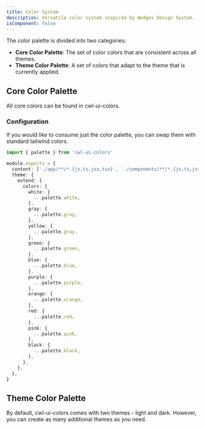 ```yaml
---
title: Color System
description: Versatile color system inspired by Wedges Design System.
isComponent: false
---
```


The color palette is divided into two categories:

- **Core Color Palette**: The set of color colors that are consistent across all themes.
- **Theme Color Palette**: A set of colors that adapt to the theme that is currently applied.

## Core Color Palette

All core colors can be found in cwl-ui-colors.

<ColorPalette title="Gray">
  <ColorPaletteCoreColor className="bg-gray-50" title="50" hex="#F7F7F8" />
  <ColorPaletteCoreColor className="bg-gray-100" title="100" hex="#EBEBEF" />
  <ColorPaletteCoreColor className="bg-gray-200" title="200" hex="#D1D1DB" />
  <ColorPaletteCoreColor className="bg-gray-300" title="300" hex="#A9A9BC" />
  <ColorPaletteCoreColor className="bg-gray-400" title="400" hex="#8A8AA3" />
  <ColorPaletteCoreColor className="bg-gray-500" title="500*" hex="#6C6C89" />
  <ColorPaletteCoreColor className="bg-gray-600" title="600" hex="#55556D" />
  <ColorPaletteCoreColor className="bg-gray-700" title="700" hex="#3F3F50" />
  <ColorPaletteCoreColor className="bg-gray-800" title="800" hex="#282833" />
  <ColorPaletteCoreColor className="bg-gray-900" title="900" hex="#121217" />
</ColorPalette>

<ColorPalette title="Yellow">
  <ColorPaletteCoreColor className="bg-yellow-50" title="50" hex="#FFF9EB" />
  <ColorPaletteCoreColor className="bg-yellow-100" title="100" hex="#FFF3D6" />
  <ColorPaletteCoreColor className="bg-yellow-200" title="200" hex="#FFE7AD" />
  <ColorPaletteCoreColor className="bg-yellow-300" title="300" hex="#FFDA85" />
  <ColorPaletteCoreColor className="bg-yellow-400" title="400" hex="#FFCE5C" />
  <ColorPaletteCoreColor className="bg-yellow-500" title="500*" hex="#FFC233" />
  <ColorPaletteCoreColor className="bg-yellow-600" title="600" hex="#FAAF00" />
  <ColorPaletteCoreColor className="bg-yellow-700" title="700" hex="#C28800" />
  <ColorPaletteCoreColor className="bg-yellow-800" title="800" hex="#8A6100" />
  <ColorPaletteCoreColor className="bg-yellow-900" title="900" hex="#523900" />
</ColorPalette>

<ColorPalette title="Green">
  <ColorPaletteCoreColor className="bg-green-50" title="50" hex="#EEFBF4" />
  <ColorPaletteCoreColor className="bg-green-100" title="100" hex="#DFF8EA" />
  <ColorPaletteCoreColor className="bg-green-200" title="200" hex="#B2EECC" />
  <ColorPaletteCoreColor className="bg-green-300" title="300" hex="#84E4AE" />
  <ColorPaletteCoreColor className="bg-green-400" title="400" hex="#56D990" />
  <ColorPaletteCoreColor className="bg-green-500" title="500*" hex="#2DCA72" />
  <ColorPaletteCoreColor className="bg-green-600" title="600" hex="#26A95F" />
  <ColorPaletteCoreColor className="bg-green-700" title="700" hex="#1E874C" />
  <ColorPaletteCoreColor className="bg-green-800" title="800" hex="#17663A" />
  <ColorPaletteCoreColor className="bg-green-900" title="900" hex="#0F4527" />
</ColorPalette>

<ColorPalette title="Blue">
  <ColorPaletteCoreColor className="bg-blue-50" title="50" hex="#F0FAFF" />
  <ColorPaletteCoreColor className="bg-blue-100" title="100" hex="#DBF3FF" />
  <ColorPaletteCoreColor className="bg-blue-200" title="200" hex="#ADE4FF" />
  <ColorPaletteCoreColor className="bg-blue-300" title="300" hex="#70D1FF" />
  <ColorPaletteCoreColor className="bg-blue-400" title="400" hex="#38BEFF" />
  <ColorPaletteCoreColor className="bg-blue-500" title="500*" hex="#00ACFF" />
  <ColorPaletteCoreColor className="bg-blue-600" title="600" hex="#0090D6" />
  <ColorPaletteCoreColor className="bg-blue-700" title="700" hex="#0075AD" />
  <ColorPaletteCoreColor className="bg-blue-800" title="800" hex="#005985" />
  <ColorPaletteCoreColor className="bg-blue-900" title="900" hex="#003E5C" />
</ColorPalette>

<ColorPalette title="Purple">
  <ColorPaletteCoreColor className="bg-purple-50" title="50" hex="#F4F1FD" />
  <ColorPaletteCoreColor className="bg-purple-100" title="100" hex="#E2DAFB" />
  <ColorPaletteCoreColor className="bg-purple-200" title="200" hex="#C6B6F7" />
  <ColorPaletteCoreColor className="bg-purple-300" title="300" hex="#A991F3" />
  <ColorPaletteCoreColor className="bg-purple-400" title="400" hex="#8D6CEF" />
  <ColorPaletteCoreColor className="bg-purple-500" title="500*" hex="#7047EB" />
  <ColorPaletteCoreColor className="bg-purple-600" title="600" hex="#5423E7" />
  <ColorPaletteCoreColor className="bg-purple-700" title="700" hex="#4316CA" />
  <ColorPaletteCoreColor className="bg-purple-800" title="800" hex="#3712A5" />
  <ColorPaletteCoreColor className="bg-purple-900" title="900" hex="#2B0E81" />
</ColorPalette>

<ColorPalette title="Orange">
  <ColorPaletteCoreColor className="bg-orange-50" title="50" hex="#FFF2EE" />
  <ColorPaletteCoreColor className="bg-orange-100" title="100" hex="#FFE8E1" />
  <ColorPaletteCoreColor className="bg-orange-200" title="200" hex="#FFCDBD" />
  <ColorPaletteCoreColor className="bg-orange-300" title="300" hex="#FFB399" />
  <ColorPaletteCoreColor className="bg-orange-400" title="400" hex="#FF9876" />
  <ColorPaletteCoreColor className="bg-orange-500" title="500*" hex="#FF7D52" />
  <ColorPaletteCoreColor className="bg-orange-600" title="600" hex="#FF571F" />
  <ColorPaletteCoreColor className="bg-orange-700" title="700" hex="#EB3A00" />
  <ColorPaletteCoreColor className="bg-orange-800" title="800" hex="#B82E00" />
  <ColorPaletteCoreColor className="bg-orange-900" title="900" hex="#852100" />
</ColorPalette>

<ColorPalette title="Red">
  <ColorPaletteCoreColor className="bg-red-50" title="50" hex="#FEF0F4" />
  <ColorPaletteCoreColor className="bg-red-100" title="100" hex="#FDD8E1" />
  <ColorPaletteCoreColor className="bg-red-200" title="200" hex="#FBB1C4" />
  <ColorPaletteCoreColor className="bg-red-300" title="300" hex="#F98BA6" />
  <ColorPaletteCoreColor className="bg-red-400" title="400" hex="#F76489" />
  <ColorPaletteCoreColor className="bg-red-500" title="500*" hex="#F53D6B" />
  <ColorPaletteCoreColor className="bg-red-600" title="600" hex="#F3164E" />
  <ColorPaletteCoreColor className="bg-red-700" title="700" hex="#D50B3E" />
  <ColorPaletteCoreColor className="bg-red-800" title="800" hex="#AF0932" />
  <ColorPaletteCoreColor className="bg-red-900" title="900" hex="#880727" />
</ColorPalette>

<ColorPalette title="Pink">
  <ColorPaletteCoreColor className="bg-pink-50" title="50" hex="#FEECFB" />
  <ColorPaletteCoreColor className="bg-pink-100" title="100" hex="#FDDDF8" />
  <ColorPaletteCoreColor className="bg-pink-200" title="200" hex="#FCC5F3" />
  <ColorPaletteCoreColor className="bg-pink-300" title="300" hex="#FA99EA" />
  <ColorPaletteCoreColor className="bg-pink-400" title="400" hex="#F87CE4" />
  <ColorPaletteCoreColor className="bg-pink-500" title="500*" hex="#F75FDE" />
  <ColorPaletteCoreColor className="bg-pink-600" title="600" hex="#F42AD3" />
  <ColorPaletteCoreColor className="bg-pink-700" title="700" hex="#DB0BB9" />
  <ColorPaletteCoreColor className="bg-pink-800" title="800" hex="#A5088C" />
  <ColorPaletteCoreColor className="bg-pink-900" title="900" hex="#70065F" />
</ColorPalette>

### Configuration

If you would like to consume just the color palette, you can swap them with standard tailwind colors.

```ts
import { palette } from 'cwl-ui-colors'

module.exports = {
  content: ['./app/**/*.{js,ts,jsx,tsx}', './components/**/*.{js,ts,jsx,tsx}'],
  theme: {
    extend: {
      colors: {
        white: {
          ...palette.white,
        },
        gray: {
          ...palette.gray,
        },
        yellow: {
          ...palette.gray,
        },
        green: {
          ...palette.green,
        },
        blue: {
          ...palette.blue,
        },
        purple: {
          ...palette.purple,
        },
        orange: {
          ...palette.orange,
        },
        red: {
          ...palette.red,
        },
        pink: {
          ...palette.pink,
        },
        black: {
          ...palette.black,
        },
      },
    },
  },
}
```

## Theme Color Palette

By default, cwl-ui-colors comes with two themes - light and dark. However, you can create as many additional themes as you need.
